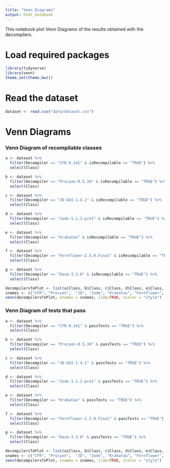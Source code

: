 ```yaml
---
title: "Venn Diagrams"
output: html_notebook
---
```


This notebook plot Venn Diagrams of the results obtained with the decompilers.

# Load required packages

```r
library(tidyverse)
library(venn)
theme_set(theme_bw())
```

# Read the dataset

```r
dataset <- read.csv("data/dataset.csv")
```

# Venn Diagrams

### Venn Diagram of recompilable classes

```r

a <- dataset %>% 
  filter(Decompiler == "CFR-0.141" & isRecompilable == "TRUE") %>% 
  select(Class)

b <- dataset %>% 
  filter(Decompiler == "Procyon-0.5.34" & isRecompilable == "TRUE") %>% 
  select(Class)

c <- dataset %>% 
  filter(Decompiler == "JD-GUI-1.4.1" & isRecompilable == "TRUE") %>% 
  select(Class)

d <- dataset %>% 
  filter(Decompiler == "Jode-1.1.2-pre1" & isRecompilable == "TRUE") %>% 
  select(Class)

e <- dataset %>% 
  filter(Decompiler == "Krakatau" & isRecompilable == "TRUE") %>% 
  select(Class)

f <- dataset %>% 
  filter(Decompiler == "Fernflower-2.5.0.Final" & isRecompilable == "TRUE") %>% 
  select(Class)

g <- dataset %>% 
  filter(Decompiler == "Dava-3.3.0" & isRecompilable == "TRUE") %>% 
  select(Class)

decompilersToPlot <- list(a$Class, b$Class, c$Class, d$Class, e$Class, f$Class, g$Class)
snames <- c("CFR", "Procyon",  "JD", "Jode", "Krakatau", "Fernflower", "Dava")
venn(decompilersToPlot, snames = snames, ilab=TRUE, zcolor = "style")

```

### Venn Diagram of tests that pass

```r
a <- dataset %>% 
  filter(Decompiler == "CFR-0.141" & passTests == "TRUE") %>% 
  select(Class)

b <- dataset %>% 
  filter(Decompiler == "Procyon-0.5.34" & passTests == "TRUE") %>% 
  select(Class)

c <- dataset %>% 
  filter(Decompiler == "JD-GUI-1.4.1" & passTests == "TRUE") %>% 
  select(Class)

d <- dataset %>% 
  filter(Decompiler == "Jode-1.1.2-pre1" & passTests == "TRUE") %>% 
  select(Class)

e <- dataset %>% 
  filter(Decompiler == "Krakatau" & passTests == "TRUE") %>% 
  select(Class)

f <- dataset %>% 
  filter(Decompiler == "Fernflower-2.5.0.Final" & passTests == "TRUE") %>% 
  select(Class)

g <- dataset %>% 
  filter(Decompiler == "Dava-3.3.0" & passTests == "TRUE") %>% 
  select(Class)

decompilersToPlot <- list(a$Class, b$Class, c$Class, d$Class, e$Class, f$Class, g$Class)
snames <- c("CFR", "Procyon",  "JD", "Jode", "Krakatau", "Fernflower", "Dava")
venn(decompilersToPlot, snames = snames, ilab=TRUE, zcolor = "style")
```